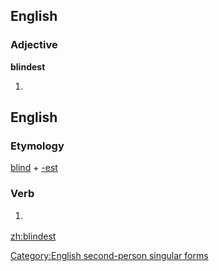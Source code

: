 ==English==

===Adjective===
'''blindest'''

# {{superlative of|[[blind]]}}

==English==

===Etymology===
[[blind]] + [[-est]]

===Verb===
{{infl|en|verb form}}

# {{archaic}} {{form of|Second-person singular simple present form|blind}}

[[Category:English second-person singular forms]]
[[zh:blindest]]